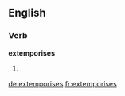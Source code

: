 ==English==

===Verb===
'''extemporises'''

# {{third-person singular of|extemporise}}

[[de:extemporises]]
[[fr:extemporises]]